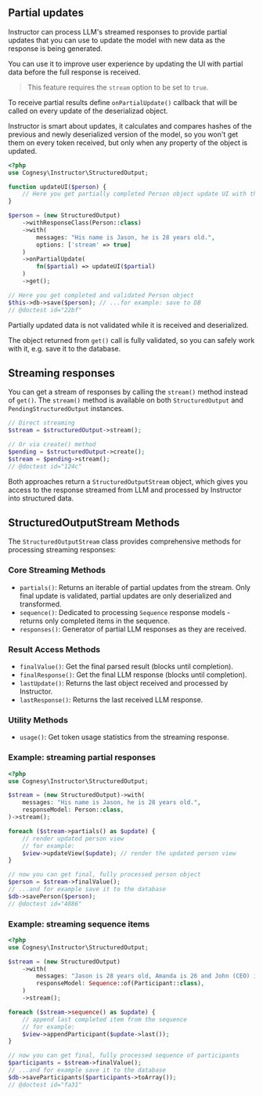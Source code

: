 ## Partial updates

Instructor can process LLM's streamed responses to provide partial updates that you
can use to update the model with new data as the response is being generated.

You can use it to improve user experience by updating the UI with partial data before
the full response is received.

> This feature requires the `stream` option to be set to `true`.

To receive partial results define `onPartialUpdate()` callback that will be called
on every update of the deserializad object.

Instructor is smart about updates, it calculates and compares hashes of the previous
and newly deserialized version of the model, so you won't get them on every token
received, but only when any property of the object is updated.


```php
<?php
use Cognesy\Instructor\StructuredOutput;

function updateUI($person) {
    // Here you get partially completed Person object update UI with the partial result
}

$person = (new StructuredOutput)
    ->withResponseClass(Person::class)
    ->with(
        messages: "His name is Jason, he is 28 years old.",
        options: ['stream' => true]
    )
    ->onPartialUpdate(
        fn($partial) => updateUI($partial)
    )
    ->get();

// Here you get completed and validated Person object
$this->db->save($person); // ...for example: save to DB
// @doctest id="22bf"
```

Partially updated data is not validated while it is received and deserialized.

The object returned from `get()` call is fully validated, so you can safely work
with it, e.g. save it to the database.



## Streaming responses

You can get a stream of responses by calling the `stream()` method instead of `get()`. The `stream()` method is available on both `StructuredOutput` and `PendingStructuredOutput` instances.

```php
// Direct streaming
$stream = $structuredOutput->stream();

// Or via create() method
$pending = $structuredOutput->create();
$stream = $pending->stream();
// @doctest id="124c"
```

Both approaches return a `StructuredOutputStream` object, which gives you access to the response streamed from LLM and processed by Instructor into structured data.

## StructuredOutputStream Methods

The `StructuredOutputStream` class provides comprehensive methods for processing streaming responses:

### Core Streaming Methods
- `partials()`: Returns an iterable of partial updates from the stream. Only final update is validated, partial updates are only deserialized and transformed.
- `sequence()`: Dedicated to processing `Sequence` response models - returns only completed items in the sequence.
- `responses()`: Generator of partial LLM responses as they are received.

### Result Access Methods
- `finalValue()`: Get the final parsed result (blocks until completion).
- `finalResponse()`: Get the final LLM response (blocks until completion).
- `lastUpdate()`: Returns the last object received and processed by Instructor.
- `lastResponse()`: Returns the last received LLM response.

### Utility Methods
- `usage()`: Get token usage statistics from the streaming response.


### Example: streaming partial responses

```php
<?php
use Cognesy\Instructor\StructuredOutput;

$stream = (new StructuredOutput)->with(
    messages: "His name is Jason, he is 28 years old.",
    responseModel: Person::class,
)->stream();

foreach ($stream->partials() as $update) {
    // render updated person view
    // for example:
    $view->updateView($update); // render the updated person view
}

// now you can get final, fully processed person object
$person = $stream->finalValue();
// ...and for example save it to the database
$db->savePerson($person);
// @doctest id="4886"
```


### Example: streaming sequence items

```php
<?php
use Cognesy\Instructor\StructuredOutput;

$stream = (new StructuredOutput)
    ->with(
        messages: "Jason is 28 years old, Amanda is 26 and John (CEO) is 40.",
        responseModel: Sequence::of(Participant::class),
    )
    ->stream();

foreach ($stream->sequence() as $update) {
    // append last completed item from the sequence
    // for example:
    $view->appendParticipant($update->last());
}

// now you can get final, fully processed sequence of participants
$participants = $stream->finalValue();
// ...and for example save it to the database
$db->saveParticipants($participants->toArray());
// @doctest id="fa31"
```

